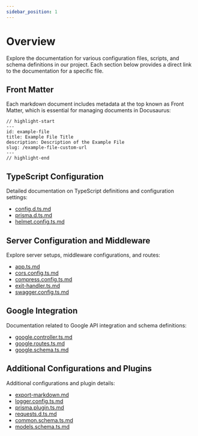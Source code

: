 ```yaml
---
sidebar_position: 1
---
```


# Overview

Explore the documentation for various configuration files, scripts, and schema definitions in our project. Each section below provides a direct link to the documentation for a specific file.

## Front Matter

Each markdown document includes metadata at the top known as Front Matter, which is essential for managing documents in Docusaurus:

```text title="example-file.md"
// highlight-start
---
id: example-file
title: Example File Title
description: Description of the Example File
slug: /example-file-custom-url
---
// highlight-end
```

## TypeScript Configuration

Detailed documentation on TypeScript definitions and configuration settings:

- [config.d.ts.md](http://localhost:3000/docs/backend-api/config.d.ts.md)
- [prisma.d.ts.md](http://localhost:3000/docs/backend-api/prisma.d.ts.md)
- [helmet.config.ts.md](http://localhost:3000/docs/backend-api/helmet.config.ts.md)

## Server Configuration and Middleware

Explore server setups, middleware configurations, and routes:

- [app.ts.md](http://localhost:3000/docs/backend-api/app.ts.md)
- [cors.config.ts.md](http://localhost:3000/docs/backend-api/cors.config.ts.md)
- [compress.config.ts.md](http://localhost:3000/docs/backend-api/compress.config.ts.md)
- [exit-handler.ts.md](http://localhost:3000/docs/backend-api/exit-handler.ts.md)
- [swagger.config.ts.md](http://localhost:3000/docs/backend-api/swagger.config.ts.md)

## Google Integration

Documentation related to Google API integration and schema definitions:

- [google.controller.ts.md](http://localhost:3000/docs/backend-api/google.controller.ts.md)
- [google.routes.ts.md](http://localhost:3000/docs/backend-api/google.routes.ts.md)
- [google.schema.ts.md](http://localhost:3000/docs/backend-api/google.schema.ts.md)

## Additional Configurations and Plugins

Additional configurations and plugin details:

- [export-markdown.md](http://localhost:3000/docs/backend-api/export-markdown.md)
- [logger.config.ts.md](http://localhost:3000/docs/backend-api/logger.config.ts.md)
- [prisma.plugin.ts.md](http://localhost:3000/docs/backend-api/prisma.plugin.ts.md)
- [requests.d.ts.md](http://localhost:3000/docs/backend-api/requests.d.ts.md)
- [common.schema.ts.md](http://localhost:3000/docs/backend-api/common.schema.ts.md)
- [models.schema.ts.md](http://localhost:3000/docs/backend-api/models.schema.ts.md)
